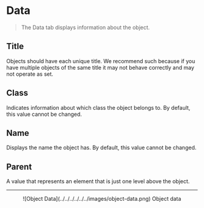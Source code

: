 # Data

> The Data tab displays information about the object.

## Title

Objects should have each unique title. We recommend such because if you have multiple objects of the same title it may not behave correctly and may not operate as set.

## Class

Indicates information about which class the object belongs to. By default, this value cannot be changed.

## Name

Displays the name the object has. By default, this value cannot be changed.

## Parent

A value that represents an element that is just one level above the object.

---

<center>
  ![Object Data](../../../../../../images/object-data.png) Object data
</center>
